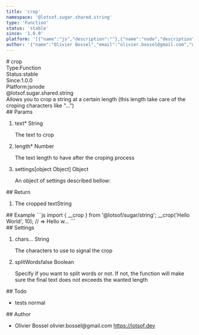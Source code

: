 ```yaml
---
title: 'crop'
namespace: '@lotsof.sugar.shared.string'
type: 'Function'
status: 'stable'
since: '1.0.0'
platform: '[{"name":"js","description":""},{"name":"node","description":""}]'
author: '{"name":"Olivier Bossel","email":"olivier.bossel@gmail.com","url":"https://lotsof.dev"}'
---
```

<div class="docmap-mdx">
# crop
<div class="_metas">
<div class="_type"><span class="_type-label">Type:</span><span class="_type-value">Function</span></div>
<div class="_status"><span class="_status-label">Status:</span><span class="_status-value -stable">stable</span></div>
<div class="_since"><span class="_since-label">Since:</span><span class="_since-value">1.0.0</span></div>
<div class="_platform"><span class="_platform-label">Platform:</span><span class="_platform-value -js">js</span><span class="_platform-value -node">node</span></div>
</div>
<div class="_namespace">@lotsof.sugar.shared.string</div>
<div class="_description">
Allows you to crop a string at a certain length (this length take care of the croping characters like &quot;...&quot;)
</div>
<div class="_params">
## Params
<ol class="_list">
<li class="_item">
<span class="_name">text<span class="_required">*</span></span><span class="_default"></span> <span class="_type">String</span>
<p class="_description">The text to crop</p>
</li>
<li class="_item">
<span class="_name">length<span class="_required">*</span></span><span class="_default"></span> <span class="_type">Number</span>
<p class="_description">The text length to have after the croping process</p>
</li>
<li class="_item">
<span class="_name">settings</span><span class="_default">&lsqb;object Object&rsqb;</span> <span class="_type">Object</span>
<p class="_description">An object of settings described bellow&colon;</p>
</li>
</ol>
</div>
<div class="_return">
## Return
<ol class="_list">
<li class="_item">
<span class="_description">The cropped text</span><span class="_default"></span><span class="_type">String</span>
</li>
</ol>
</div>
<div class="_examples">
## Example
```js
import { __crop } from '@lotsof/sugar/string';
__crop('Hello World', 10); // => Hello w...
```
</div>
<div class="_settings">
## Settings
<ol class="_list">
<li class="_item">
<span class="_name">chars</span><span class="_default">&period;&period;&period;</span> <span class="_type">String</span>
<p class="_description">The characters to use to signal the crop</p>
</li>
<li class="_item">
<span class="_name">splitWords</span><span class="_default">false</span> <span class="_type">Boolean</span>
<p class="_description">Specify if you want to split words or not. If not, the function will make sure the final text does not exceeds the wanted length</p>
</li>
</ol>
</div>
<div class="_todo">
## Todo
<ul class="_list">
<li class="_item">
<span class="_description">tests</span>
<span class="_priority -normal">normal</span>
</li>
</ul>
</div>
<div class="_author">
## Author
<ul class="_list">
<li class="_item">
<span class="_name">Olivier Bossel</span>
<span class="_email">olivier.bossel@gmail.com</span>
<a href="https://lotsof.dev" target="_blank" class="_url">https://lotsof.dev</a>
</li>
</ul>
</div>
</div>